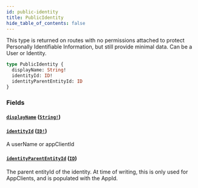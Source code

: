 ```yaml
---
id: public-identity
title: PublicIdentity
hide_table_of_contents: false
---
```



This type is returned on routes with no permissions attached to protect
Personally Identifiable Information, but still provide minimal data.
Can be a User or Identity.

```graphql
type PublicIdentity {
  displayName: String!
  identityId: ID!
  identityParentEntityId: ID
}
```


### Fields

#### [`displayName`](#) ([`String!`](/developers/shared-apis/adminidentity-api/graphql/reference/scalars/string))




#### [`identityId`](#) ([`ID!`](/developers/shared-apis/adminidentity-api/graphql/reference/scalars/id))

A userName or appClientId


#### [`identityParentEntityId`](#) ([`ID`](/developers/shared-apis/adminidentity-api/graphql/reference/scalars/id))

The parent entityId of the identity.
At time of writing, this is only used for AppClients, and is populated with the AppId.




